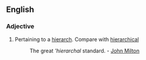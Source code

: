 ==English==
===Adjective===
#Pertaining to a [[hierarch]].  Compare with [[hierarchical]] 
#:The great '''hierarchal'' standard. - [[John Milton]]